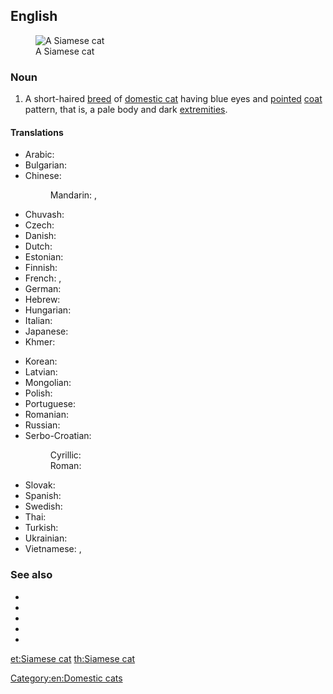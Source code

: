 ==English==
[[Image:Niobe050905-Siamese Cat.jpeg|thumb|right|A Siamese cat]]

===Noun===
{{en-noun}}

# A short-haired [[breed]] of [[domestic cat]] having blue eyes and [[pointed]] [[coat]] pattern, that is, a pale body and dark [[extremity|extremities]].

====Translations====
{{trans-top|mammal}}
* Arabic: {{t|ar|قِطّ سِيَامِيّ|m}}
* Bulgarian: {{t|bg|сиамска котка|f|tr=siámska kótka|sc=Cyrl}}
* Chinese:
*: Mandarin: {{t|cmn|暹羅貓|sc=Hani}}, {{t|cmn|暹罗猫|tr=Xiānluó māo|sc=Hani}}<!--One of this is probably just "Siamese" and should be on that page, not this one, which is "Siamese cat".-->
* Chuvash: {{t|cv|cиам кушакĕ|tr=|sc=Cyrl}}
* Czech: {{t|cs|siamská kočka|f}}
* Danish: {{t|da|siameser}}
* Dutch: {{t+|nl|siamees}}
* Estonian: {{t|et|iiami kass}}
* Finnish: {{t|fi|siamilaiskissa}}
* French: {{t|fr|chat siamois|m}}, {{t+|fr|siamois|m}}
* German: {{t|de|Siamkatze|f}}
* Hebrew: {{t|he|חתול סיאמי|tr=|sc=Hebr}}
* Hungarian: {{t|hu|sziámi macska}}
* Italian: {{t|it|gatto siamese|m}}
* Japanese: {{t|ja|シャム猫|tr=Shamu neko|sc=Jpan}}
* Khmer: {{t|km|ឆ្មាសៀម|sc=Khmr|tr=cmaa siem}}
{{trans-mid}}
* Korean: {{t|ko|샴 고양이|tr=Syam goyang-i|sc=Kore}}
* Latvian: {{t|lv|siāmas kaķis}}
* Mongolian: {{t|mn|сиамын муур}}
* Polish: {{t+|pl|kot syjamski|m}}
* Portuguese: {{t|pt|gato siamês|m}}
* Romanian: {{t+|ro|pisică siameză|f}}
* Russian: {{t|ru|сиа́мская ко́шка|f}}
* Serbo-Croatian:
*: Cyrillic: {{t|sh|сијамска мачка|f}}
*: Roman: {{t|sh|sijamska mačka|f}}
* Slovak: {{t|sk|siamská mačka|f}}
* Spanish: {{t|es|gato siamés|m}}
* Swedish: {{t|sv|siames katt}}
* Thai: {{t|th|แมววิเชียรมาศ|tr=maew wíchianmâad|sc=Thai}}
* Turkish: {{t|tr|siyam kedi}}
* Ukrainian: {{t|uk|сіамська кішка|f|tr=siáms'ka kíška|sc=Cyrl}}
* Vietnamese: {{t|vi|xiêm mèo}}, {{t|vi|xiêm la mèo}}
{{trans-bottom}}

===See also===
{{wikipedia|Siamese (cat)}}
{{commonscat|Siamese cats}}
* {{l|en|blue point}}
* {{l|en|chocolate point}}
* {{l|en|lilac point}}
* {{l|en|red point}}
* {{l|en|seal point}}

[[Category:en:Domestic cats]]

[[et:Siamese cat]]
[[th:Siamese cat]]